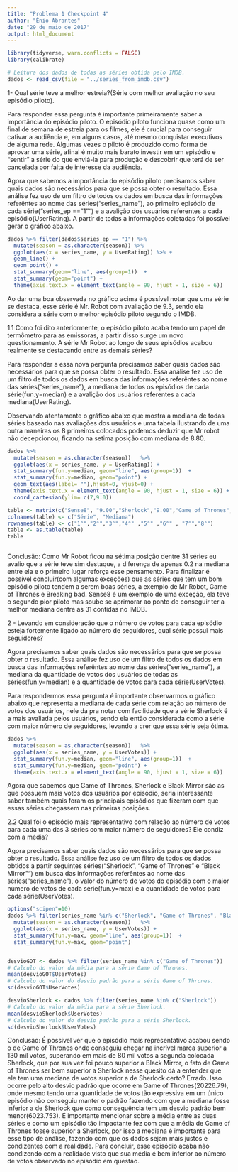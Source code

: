 ```yaml
---
title: "Problema 1 Checkpoint 4"
author: "Ênio Abrantes"
date: "29 de maio de 2017"
output: html_document
---
```

```r
library(tidyverse, warn.conflicts = FALSE) 
library(calibrate)

# Leitura dos dados de todas as séries obtida pelo IMDB.
dados <- read_csv(file = "../series_from_imdb.csv")

```

1- Qual série teve a melhor estreia?(Série com melhor avaliação no seu episódio piloto).

Para responder essa pergunta é importante primeiramente saber a importância do episódio piloto.
O episódio piloto funciona quase como um final de semana de estreia para os filmes, ele é crucial para conseguir cativar a audiência e, em alguns casos, até mesmo conquistar executivos de alguma rede. Algumas vezes o piloto é produzido como forma de aprovar uma série, afinal é muito mais barato investir em um episódio e “sentir” a série do que enviá-la para produção e descobrir que terá de ser cancelada por falta de interesse da audiência.

Agora que sabemos a importância do episódio piloto precisamos saber quais dados são necessários para que se possa obter o resultado.
Essa análise fez uso de um filtro de todos os dados em busca das informações referêntes ao nome das séries("series_name"), ao primeiro episódio de cada série("series_ep == "1"") e a avalição dos usuários referentes a cada episódio(UserRating).
A partir de todas a informações coletadas foi possível gerar o gráfico abaixo.

```r

dados %>% filter(dados$series_ep == "1") %>%
  mutate(season = as.character(season)) %>% 
  ggplot(aes(x = series_name, y = UserRating)) %>% + 
  geom_line() + 
  geom_point() +
  stat_summary(geom="line", aes(group=1))  + 
  stat_summary(geom="point") + 
  theme(axis.text.x = element_text(angle = 90, hjust = 1, size = 6)) 
```

Ao dar uma boa observada no gráfico acima é possível notar que uma série se destaca, esse série é Mr. Robot com avaliação de 9.3, sendo ela considera a série com o melhor episódio piloto segundo o IMDB.

1.1 Como foi dito anteriormente, o episódio piloto acaba tendo um papel de termômetro para as emissoras, a partir disso surge um novo questionamento. A série Mr Robot ao longo de seus episódios acabou realmente se destacando entre as demais séries?

Para responder a essa nova pergunta precisamos saber quais dados são necessários para que se possa obter o resultado. Essa análise fez uso de um filtro de todos os dados em busca das informações referêntes ao nome das séries("series_name"), a mediana de todos os episódios de cada série(fun.y=median) e a avalição dos usuários referentes a cada mediana(UserRating).

Observando atentamente o gráfico abaixo que mostra a mediana de todas séries baseado nas avaliações dos usuários e uma tabela ilustrando de uma outra maneiras os 8 primeiros colocados podemos deduzir que Mr robot não decepcionou, ficando na setima posição com mediana de 8.80.

```r
dados %>%
  mutate(season = as.character(season))   %>%
  ggplot(aes(x = series_name, y = UserRating)) +
  stat_summary(fun.y=median, geom="line", aes(group=1))  + 
  stat_summary(fun.y=median, geom="point") +
  geom_text(aes(label= ""),hjust=0, vjust=0) +
  theme(axis.text.x = element_text(angle = 90, hjust = 1, size = 6)) +
  coord_cartesian(ylim= c(7,9.0))

table <- matrix(c("Sense8", "9.00","Sherlock","9.00","Game of Thrones","8.95", "Daredevil", "8.95", "Stranger Things", "8.95", "Breaking Bad", "8.90", "Mr Robot", "8.80", "Narcos", "8.70"),ncol=2,byrow=TRUE)
colnames(table) <- c("Série", "Mediana")
rownames(table) <- c("1°","2°","3°","4°" ,"5°" ,"6°" , "7°","8°")
table <- as.table(table)
table



```
Conclusão: Como Mr Robot ficou na sétima posição dentre 31 séries eu avalio que a série teve sim destaque, a diferença de apenas 0.2 na mediana entre ela e o primeiro lugar reforça esse pensamento. Para finalizar é possível concluir(com algumas exceções) que as séries que tem um bom episódio piloto tendem a serem boas séries, a exemplo de Mr Robot, Game of Thrones e Breaking bad. Sense8 é um exemplo de uma exceção, ela teve o segundo pior piloto mas soube se aprimorar ao ponto de conseguir ter a melhor mediana dentre as 31 contidas no IMDB.
 
 
 
2 - Levando em consideração que o número de votos para cada episódio esteja fortemente ligado ao número de seguidores, qual série possui mais seguidores?


Agora precisamos saber quais dados são necessários para que se possa obter o resultado. Essa análise fez uso de um filtro de todos os dados em busca das informações referêntes ao nome das séries("series_name"), a mediana da quantidade de votos dos usuários de todas as séries(fun.y=median) e a quantidade de votos para cada série(UserVotes).

Para respondermos essa pergunta é importante observarmos o gráfico abaixo que representa a mediana de cada série com relação ao número de votos dos usuários, nele da pra notar com facilidade que a série Sherlock é a mais avaliada pelos usuários, sendo ela então considerada como a série com maior número de seguidores, levando a crer que essa série seja ótima.

```r
dados %>%
  mutate(season = as.character(season))   %>%
  ggplot(aes(x = series_name, y = UserVotes)) +
  stat_summary(fun.y=median, geom="line", aes(group=1))  + 
  stat_summary(fun.y=median, geom="point") +
  theme(axis.text.x = element_text(angle = 90, hjust = 1, size = 6))


```


Agora que sabemos que Game of Thrones, Sherlock e Black Mirror são as que possuem mais votos dos usuários por episódio, seria interessante saber também quais foram os principais episódios que fizeram com que essas séries chegassem nas primeiras posições.

2.2 Qual foi o episódio mais representativo com relação ao número de votos para cada uma das 3 séries com maior número de seguidores? Ele condiz com a média?

Agora precisamos saber quais dados são necessários para que se possa obter o resultado. Essa análise fez uso de um filtro de todos os dados obtidos a partir seguintes séries("Sherlock", "Game of Thrones" e "Black Mirror"") em busca das informações referêntes ao nome das séries("series_name"), o valor do número de votos do episódio com o maior número de votos de cada série(fun.y=max) e a quantidade de votos para cada série(UserVotes).

```r
options("scipen"=10)
dados %>% filter(series_name %in% c("Sherlock", "Game of Thrones", "Black Mirror")) %>%
  mutate(season = as.character(season))   %>%
  ggplot(aes(x = series_name, y = UserVotes)) +
  stat_summary(fun.y=max, geom="line", aes(group=1))  + 
  stat_summary(fun.y=max, geom="point") 


desvioGOT <- dados %>% filter(series_name %in% c("Game of Thrones"))
# Calculo do valor da média para a série Game of Thrones.
mean(desvioGOT$UserVotes)
# Calculo do valor do desvio padrão para a série Game of Thrones.
sd(desvioGOT$UserVotes)

desvioSherlock <- dados %>% filter(series_name %in% c("Sherlock"))
# Calculo do valor da média para a série Sherlock.
mean(desvioSherlock$UserVotes)
# Calculo do valor do desvio padrão para a série Sherlock.
sd(desvioSherlock$UserVotes)

```

Conclusão: É possível ver que o episódio mais representativo acabou sendo o de Game of Thrones onde conseguiu chegar na incrível marca superior a 130 mil votos, superando em mais de 80 mil votos a segunda colocada Sherlock, que por sua vez foi pouco superior a Black Mirror, o fato de Game of Thrones ser bem superior a Sherlock nesse quesito dá a entender que ele tem uma mediana de votos superior a de Sherlock certo? Errado. Isso ocorre pelo alto desvio padrão que ocorre em Game of Thrones(20226.79), onde mesmo tendo uma quantidade de votos tão expressiva em um único episódio não conseguiu manter o padrão fazendo com que a mediana fosse inferior a de Sherlock que como consequência tem um desvio padrão bem menor(6023.753). É importante mencionar sobre a média entre as duas séries e como um episódio tão impactante fez com que a média de Game of Thrones fosse superior a Sherlock, por isso a mediana é importante para esse tipo de análise, fazendo com que os dados sejam mais justos e condizentes com a realidade. Para concluir, esse episódio acaba não condizendo com a realidade visto que sua média é bem inferior ao número de votos observado no episódio em questão.